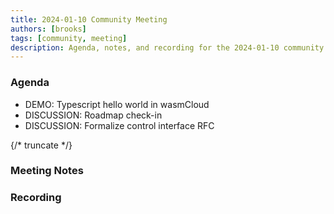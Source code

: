 ```yaml
---
title: 2024-01-10 Community Meeting
authors: [brooks]
tags: [community, meeting]
description: Agenda, notes, and recording for the 2024-01-10 community meeting
---
```



### Agenda

- DEMO: Typescript hello world in wasmCloud
- DISCUSSION: Roadmap check-in
- DISCUSSION: Formalize control interface RFC 

{/* truncate */}

### Meeting Notes

### Recording

<ReactPlayer url='https://www.youtube.com/watch?v=vE2w4f_py1I' controls />
